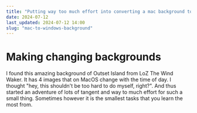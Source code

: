 ```yaml
---
title: "Putting way too much effort into converting a mac background to windows" 
date: 2024-07-12
last_updated: 2024-07-12 14:00
slug: "mac-to-windows-background"
---
```


# Making changing backgrounds
I found this amazing background of Outset Island from LoZ The Wind Waker. It has 4 images that on MacOS change with the time of day. I thought "hey, this shouldn't be too hard to do myself, right?". And thus started an adventure of lots of tangent and way to much effort for such a small thing. Sometimes however it is the smallest tasks that you learn the most from. 